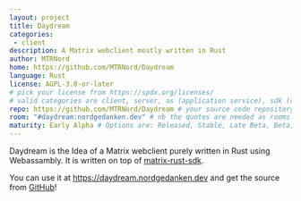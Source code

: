 ```yaml
---
layout: project
title: Daydream
categories:
 - client
description: A Matrix webclient mostly written in Rust
author: MTRNord
home: https://github.com/MTRNord/Daydream
language: Rust
license: AGPL-3.0-or-later
# pick your license from https://spdx.org/licenses/
# valid categories are client, server, as (application service), sdk (client sdk), bot, and other
repo: https://github.com/MTRNord/Daydream # your source code repository
room: "#daydream:nordgedanken.dev" # nb the quotes are needed as rooms start with #
maturity: Early Alpha # Options are: Released, Stable, Late Beta, Beta, Early Beta, Late Alpha, Alpha, Early Alpha, or Not actively maintained
---
```


Daydream is the Idea of a Matrix webclient purely written in Rust using Webassambly. It is written on top of [matrix-rust-sdk](https://github.com/matrix-org/matrix-rust-sdk/).

You can use it at https://daydream.nordgedanken.dev and get the source from [GitHub](https://github.com/MTRNord/Daydream)!
